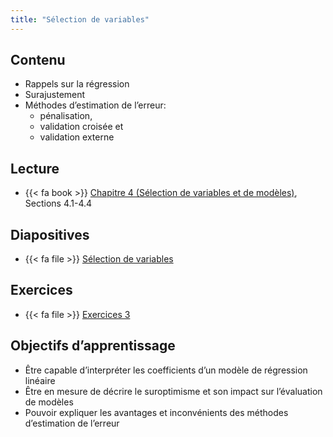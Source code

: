 ```yaml
---
title: "Sélection de variables"
---
```


## Contenu

- Rappels sur la régression
- Surajustement
- Méthodes d'estimation de l'erreur: 
    - pénalisation, 
    - validation croisée et 
    - validation externe

## Lecture


- {{< fa book >}} [Chapitre 4 (Sélection de variables et de modèles)](https://lbelzile.github.io/math60602/04-selectionmodeles.html), Sections 4.1-4.4


## Diapositives 

- {{< fa file >}} [Sélection de variables](/diapos/MATH60602-diapos4.pdf)

<!--
<iframe width="600" height="338" src="http://docs.google.com/gview?url=https://lbelzile.github.io/multi/diapos/MATH60602-diapos3.pdf&embedded=true" frameborder="0"></iframe>
-->

## Exercices

- {{< fa file >}} [Exercices 3](/exercices/03-exercice.html)

## Objectifs d'apprentissage

- Être capable d'interpréter les coefficients d'un modèle de régression linéaire
- Être en mesure de décrire le suroptimisme et son impact sur l'évaluation de modèles
- Pouvoir expliquer les avantages et inconvénients des méthodes d'estimation de l'erreur
